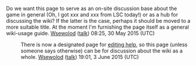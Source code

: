 Do we want this page to serve as an on-site discussion base about the game in general (Oh, I got xxx and xxx from LSC today!) or as a hub for discussing the wiki? If the latter is the case, perhaps it should be moved to a more suitable title. At the moment I'm furnishing the page itself as a general wiki-usage guide. [[User:Wsewolod|Wsewolod]] ([[User talk:Wsewolod|talk]]) 08:25, 30 May 2015 (UTC)
:There is now a designated page for [[Help:Editing|editing help]], so this page (unless someone says otherwise) can be for discussion about the wiki as a whole. [[User:Wsewolod|Wsewolod]] ([[User talk:Wsewolod|talk]]) 19:01, 3 June 2015 (UTC)